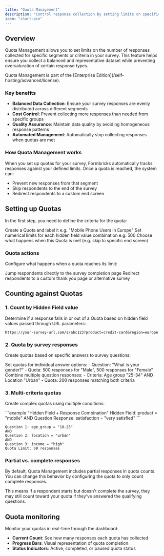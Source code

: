 ```yaml
---
title: "Quota Management"
description: "Control response collection by setting limits on specific segments to ensure balanced and representative survey datasets."
icon: "chart-pie"
---
```


## Overview

Quota Management allows you to set limits on the number of responses collected for specific segments or criteria in your survey. This feature helps ensure you collect a balanced and representative dataset while preventing oversaturation of certain response types.

<Note>
  Quota Management is part of the [Enterprise Edition](/self-hosting/advanced/license).
</Note>

### Key benefits

- **Balanced Data Collection**: Ensure your survey responses are evenly distributed across different segments
- **Cost Control**: Prevent collecting more responses than needed from specific groups
- **Quality Assurance**: Maintain data quality by avoiding homogeneous response patterns
- **Automated Management**: Automatically stop collecting responses when quotas are met

### How Quota Management works

When you set up quotas for your survey, Formbricks automatically tracks responses against your defined limits. Once a quota is reached, the system can:

- Prevent new responses from that segment
- Skip respondents to the end of the survey
- Redirect respondents to a custom end screen

## Setting up Quotas
In the first step, you need to define the criteria for the quota:

<Steps>
  <Step title="Name the quota">
    Create a Quota and label it e.g. "Mobile Phone Users in Europe"
  </Step>
  <Step title="Define quota limits">
    Set numerical limits for each hidden field value combination e.g. 500
  </Step>
  <Step title="Configure actions">
    Choose what happens when this Quota is met (e.g. skip to specific end screen)
  </Step>
</Steps>

### Quota actions
Configure what happens when a quota reaches its limit:

<Tabs>
  <Tab title="Skip to End">
    Jump respondents directly to the survey completion page
  </Tab>
  <Tab title="Custom Redirect (soon)">
    Redirect respondents to a custom thank you page or alternative survey
  </Tab>
</Tabs>


## Counting against Quotas

### 1. Count by Hidden Field value

Determine if a response falls in or out of a Quota based on hidden field values passed through URL parameters:

```
https://your-survey-url.com/s/abc123?product=credit-card&region=europe
```

### 2. Quota by survey responses

Create quotas based on specific answers to survey questions:

<Tabs>
  <Tab title="Single Question Quota">
    Set quotas for individual answer options:
    - Question: "What is your gender?"
    - Quota: 500 responses for "Male", 500 responses for "Female"
  </Tab>
  <Tab title="Multi-Question Quota">
    Combine multiple question responses:
    - Criteria: Age group "25-34" AND Location "Urban"
    - Quota: 200 responses matching both criteria
  </Tab>
</Tabs>

### 3. Multi-criteria quotas

Create complex quotas using multiple conditions:

<CodeGroup>
```example "Hidden Field + Response Combination"
Hidden Field: product = "mobile"
AND
Question Response: satisfaction = "very satisfied"
```

```example "Multiple Response Criteria"
Question 1: age_group = "18-25"
AND
Question 2: location = "urban"
AND
Question 3: income = "high"
Quota Limit: 50 responses
```
</CodeGroup>

### Partial vs. complete responses

<Info>
  By default, Quota Management includes partial responses in quota counts. You can change this behavior by configuring the quota to only count complete responses.
</Info>

This means if a respondent starts but doesn't complete the survey, they may still count toward your quota if they've answered the qualifying questions.

## Quota monitoring

<Card title="Live Quota Status" icon="chart-line">
  Monitor your quotas in real-time through the dashboard:
  
  - **Current Count**: See how many responses each quota has collected
  - **Progress Bars**: Visual representation of quota completion
  - **Status Indicators**: Active, completed, or paused quota status
</Card>
